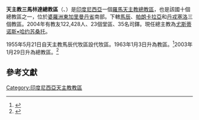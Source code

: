 {{Infobox Roman Catholic diocese
|Roman Catholic Diocese of = 天主教三馬林達總教區
|Latin name of diocese = Archidioecesis Samarindaënsis
|image = 
|caption = 
|location = [[印度尼西亞|印度尼西亞]]
|territory = 
|population = 503,597
|rite = 拉丁禮
|主保 = 
|province = 
|established = 1955年
|cathedral = 永援聖母座堂<ref name="visit">{{cite news
 |publisher = [[天主教亞洲通訊社|天主教亞洲通訊社]]
 |date      = 2009年2月3日
 |title     = President stresses equality at national Lunar New Year celebration
 |url       = http://www.ucanews.com/2009/02/03/president-stresses-equality-at-national-lunar-new-year-celebration/
}}{{Dead link|date=2018年10月 |bot=InternetArchiveBot |fix-attempted=yes }}</ref>
|leadership = 總主教
|website = 
|教宗 = 
|metropolitan =尤斯蒂诺斯•哈约苏桑托
|ordinary =  
|coadjutor bishop = 
}}
'''天主教三馬林達總教區'''（{{lang-la|Archidioecesis Samarindaënsis}}、{{lang-id|Keuskupan Agung Samarinda}}）是[[印度尼西亞|印度尼西亞]]一個[[羅馬天主教|羅馬天主教]][[總教區|總教區]]，也是該國十個總教區之一，位於[[婆羅洲|婆羅洲]][[東加里曼丹省|東加里曼丹省]]南部。下轄[[天主教馬辰教區|馬辰]]、[[天主教帕朗卡拉亞教區|帕朗卡拉亞]]和[[天主教丹戎塞洛教區|丹戎塞洛]]三個教區。2004年有教友122,428人、23個堂區、35名司鐸。現任總主教為[[尤斯蒂诺斯•哈约苏桑托|尤斯蒂诺斯•哈约苏桑托]]。

1955年5月21日自天主教馬辰代牧區設代牧區。1963年1月3日升為教區。<ref>{{cite journal
|journal=[[宗座公報|宗座公報]]
|publisher=梵蒂岡出版社
|date=1961年
|volume=53
|title=''Quod Christus''
|page=244
|url=http://www.vatican.va/archive/aas/documents/AAS-53-1961-ocr.pdf
|access-date=2015-08-06
|archive-date=2020-07-11
|archive-url=https://web.archive.org/web/20200711174710/http://www.vatican.va/archive/aas/documents/AAS-53-1961-ocr.pdf
|dead-url=no
}}</ref>2003年1月29日升為總教區。<ref name=pallium"">{{cite news
 |publisher = [[天主教亞洲通訊社|天主教亞洲通訊社]]
 |date      = 2003年6月30日
 |title     = Seven Archbishops of Asia Receive Pallium From Pope At the Vatican
 |url       = http://www.ucanews.com/2003/06/30/seven-archbishops-of-asia-receive-pallium-from-pope-at-the-vatican/
}}{{Dead link|date=2018年10月 |bot=InternetArchiveBot |fix-attempted=yes }}</ref>

==參考文獻==
<div class="references-small">
<references></references>
</div>

{{印度尼西亞天主教教區}}

[[Category:印度尼西亞天主教教區|Category:印度尼西亞天主教教區]]